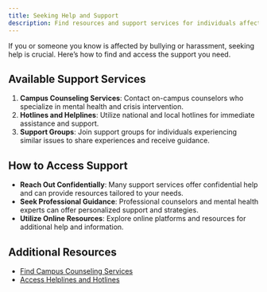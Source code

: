 ```yaml
---
title: Seeking Help and Support
description: Find resources and support services for individuals affected by bullying and harassment.
---
```


If you or someone you know is affected by bullying or harassment, seeking help is crucial. Here’s how to find and access the support you need.

## Available Support Services

1. **Campus Counseling Services**: Contact on-campus counselors who specialize in mental health and crisis intervention.
2. **Hotlines and Helplines**: Utilize national and local hotlines for immediate assistance and support.
3. **Support Groups**: Join support groups for individuals experiencing similar issues to share experiences and receive guidance.

## How to Access Support

- **Reach Out Confidentially**: Many support services offer confidential help and can provide resources tailored to your needs.
- **Seek Professional Guidance**: Professional counselors and mental health experts can offer personalized support and strategies.
- **Utilize Online Resources**: Explore online platforms and resources for additional help and information.

## Additional Resources

- [Find Campus Counseling Services](/resources/campus-counseling)
- [Access Helplines and Hotlines](/resources/helplines)
